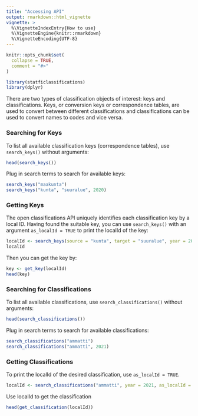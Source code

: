 ```yaml
---
title: "Accessing API"
output: rmarkdown::html_vignette
vignette: >
  %\VignetteIndexEntry{How to use}
  %\VignetteEngine{knitr::rmarkdown}
  %\VignetteEncoding{UTF-8}
---
```


```r
knitr::opts_chunk$set(
  collapse = TRUE,
  comment = "#>"
)
```

```r
library(statficlassifications)
library(dplyr)
```

There are two types of classification objects of interest: keys and classifications. Keys, or conversion keys or correspondence tables, are used to convert between different classifications and classifications can be used to convert names to codes and vice versa.

### Searching for Keys

To list all available classification keys (correspondence tables), use `search_keys()` without arguments:

```r
head(search_keys())
```

Plug in search terms to search for available keys:

```r
search_keys("maakunta")
search_keys("kunta", "suuralue", 2020)
```

### Getting Keys

The open classifications API uniquely identifies each classification key by a local ID. Having found the suitable key, you can use `search_keys()` with an argument `as_localId = TRUE` to print the localId of the key:

```r
localId <- search_keys(source = "kunta", target = "suuralue", year = 2020, as_localId = TRUE)
localId
```

Then you can get the key by:

```r
key <- get_key(localId)
head(key)
```

### Searching for Classifications

To list all available classifications, use `search_classifications()` without arguments:

```r
head(search_classifications())
```

Plug in search terms to search for available classifications:

```r
search_classifications("ammatti")
search_classifications("ammatti", 2021)
```

### Getting Classifications

To print the localId of the desired classification, use `as_localId = TRUE`.

```r
localId <- search_classifications("ammatti", year = 2021, as_localId = TRUE)
```

Use localId to get the classification

```r
head(get_classification(localId))
```

